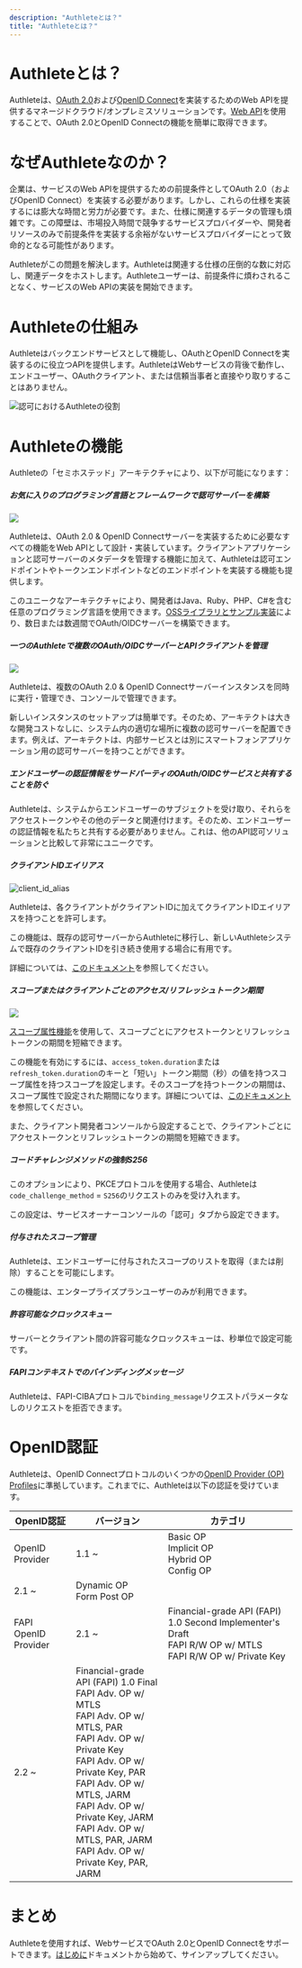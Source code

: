 ```yaml
---
description: "Authleteとは？"
title: "Authleteとは？"
---
```


# Authleteとは？

Authleteは、[OAuth 2.0](https://tools.ietf.org/html/rfc6749)および[OpenID Connect](https://openid.net/)を実装するためのWeb APIを提供するマネージドクラウド/オンプレミスソリューションです。[Web API](/api-specification)を使用することで、OAuth 2.0とOpenID Connectの機能を簡単に取得できます。

# なぜAuthleteなのか？

企業は、サービスのWeb APIを提供するための前提条件としてOAuth 2.0（およびOpenID Connect）を実装する必要があります。しかし、これらの仕様を実装するには膨大な時間と労力が必要です。また、仕様に関連するデータの管理も煩雑です。この障壁は、市場投入時間で競争するサービスプロバイダーや、開発者リソースのみで前提条件を実装する余裕がないサービスプロバイダーにとって致命的となる可能性があります。

Authleteがこの問題を解決します。Authleteは関連する仕様の圧倒的な数に対応し、関連データをホストします。Authleteユーザーは、前提条件に煩わされることなく、サービスのWeb APIの実装を開始できます。

# Authleteの仕組み

Authleteはバックエンドサービスとして機能し、OAuthとOpenID Connectを実装するのに役立つAPIを提供します。AuthleteはWebサービスの背後で動作し、エンドユーザー、OAuthクライアント、または信頼当事者と直接やり取りすることはありません。

![認可におけるAuthleteの役割](https://storage.googleapis.com/authlete-website/img/developers/overview/authletes-role-in-authorization.png)

# Authleteの機能

Authleteの「セミホステッド」アーキテクチャにより、以下が可能になります：

##### お気に入りのプログラミング言語とフレームワークで認可サーバーを構築

![](https://storage.googleapis.com/authlete-website/img/developers/overview/time_to_market_en.png)

Authleteは、OAuth 2.0 & OpenID Connectサーバーを実装するために必要なすべての機能をWeb APIとして設計・実装しています。クライアントアプリケーションと認可サーバーのメタデータを管理する機能に加えて、Authleteは認可エンドポイントやトークンエンドポイントなどのエンドポイントを実装する機能も提供します。

このユニークなアーキテクチャにより、開発者はJava、Ruby、PHP、C#を含む任意のプログラミング言語を使用できます。[OSSライブラリとサンプル実装](https://github.com)により、数日または数週間でOAuth/OIDCサーバーを構築できます。

##### 一つのAuthleteで複数のOAuth/OIDCサーバーとAPIクライアントを管理

![](https://storage.googleapis.com/authlete-website/img/developers/overview/multiple_instances_en.png)

Authleteは、複数のOAuth 2.0 & OpenID Connectサーバーインスタンスを同時に実行・管理でき、コンソールで管理できます。

新しいインスタンスのセットアップは簡単です。そのため、アーキテクトは大きな開発コストなしに、システム内の適切な場所に複数の認可サーバーを配置できます。例えば、アーキテクトは、内部サービスとは別にスマートフォンアプリケーション用の認可サーバーを持つことができます。

##### エンドユーザーの認証情報をサードパーティのOAuth/OIDCサービスと共有することを防ぐ

Authleteは、システムからエンドユーザーのサブジェクトを受け取り、それらをアクセストークンやその他のデータと関連付けます。そのため、エンドユーザーの認証情報を私たちと共有する必要がありません。これは、他のAPI認可ソリューションと比較して非常にユニークです。

##### クライアントIDエイリアス

![client_id_alias](https://storage.googleapis.com/authlete-website/img/developers/overview/client_id_alias_en.png)

Authleteは、各クライアントがクライアントIDに加えてクライアントIDエイリアスを持つことを許可します。

この機能は、既存の認可サーバーからAuthleteに移行し、新しいAuthleteシステムで既存のクライアントIDを引き続き使用する場合に有用です。

詳細については、[このドキュメント](/ja/kb/oauth-and-openid-connect/client-id-alias)を参照してください。

##### スコープまたはクライアントごとのアクセス/リフレッシュトークン期間

![](https://storage.googleapis.com/authlete-website/img/developers/overview/token_duration_en.png)

[スコープ属性機能](/kb/oauth-and-openid-connect/scope-attributes)を使用して、スコープごとにアクセストークンとリフレッシュトークンの期間を短縮できます。

この機能を有効にするには、`access_token.duration`または`refresh_token.duration`のキーと「短い」トークン期間（秒）の値を持つスコープ属性を持つスコープを設定します。そのスコープを持つトークンの期間は、スコープ属性で設定された期間になります。詳細については、[このドキュメント](/kb/oauth-and-openid-connect/token-duration-per-scope)を参照してください。

また、クライアント開発者コンソールから設定することで、クライアントごとにアクセストークンとリフレッシュトークンの期間を短縮できます。

##### コードチャレンジメソッドの強制S256

このオプションにより、PKCEプロトコルを使用する場合、Authleteは`code_challenge_method` = `S256`のリクエストのみを受け入れます。

この設定は、サービスオーナーコンソールの「認可」タブから設定できます。

##### 付与されたスコープ管理

Authleteは、エンドユーザーに付与されたスコープのリストを取得（または削除）することを可能にします。

この機能は、エンタープライズプランユーザーのみが利用できます。

##### 許容可能なクロックスキュー

サーバーとクライアント間の許容可能なクロックスキューは、秒単位で設定可能です。

##### FAPIコンテキストでのバインディングメッセージ

Authleteは、FAPI-CIBAプロトコルで`binding_message`リクエストパラメータなしのリクエストを拒否できます。

# OpenID認証

Authleteは、OpenID Connectプロトコルのいくつかの[OpenID Provider (OP) Profiles](https://openid.net/certification/)に準拠しています。これまでに、Authleteは以下の認証を受けています。

| OpenID認証 | バージョン | カテゴリ |
| --- | --- | --- |
| OpenID Provider | 1.1 ~ | Basic OP<br>Implicit OP<br>Hybrid OP<br>Config OP |
| 2.1 ~ | Dynamic OP<br>Form Post OP |
| FAPI OpenID Provider | 2.1 ~ | Financial-grade API (FAPI) 1.0 Second Implementer's Draft<br>FAPI R/W OP w/ MTLS<br>FAPI R/W OP w/ Private Key |
| 2.2 ~ | Financial-grade API (FAPI) 1.0 Final<br>FAPI Adv. OP w/ MTLS<br>FAPI Adv. OP w/ MTLS, PAR<br>FAPI Adv. OP w/ Private Key<br>FAPI Adv. OP w/ Private Key, PAR<br>FAPI Adv. OP w/ MTLS, JARM<br>FAPI Adv. OP w/ Private Key, JARM<br>FAPI Adv. OP w/ MTLS, PAR, JARM<br>FAPI Adv. OP w/ Private Key, PAR, JARM |

# まとめ

Authleteを使用すれば、WebサービスでOAuth 2.0とOpenID Connectをサポートできます。[はじめに](/developers/getting_started/)ドキュメントから始めて、サインアップしてください。
